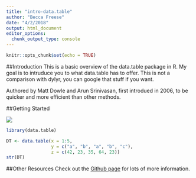 ```yaml
---
title: "intro-data.table"
author: "Becca Freese"
date: "4/2/2018"
output: html_document
editor_options: 
  chunk_output_type: console
---
```


```r
knitr::opts_chunk$set(echo = TRUE)
```


##Introduction
This is a basic overview of the data.table package in R. My goal is to intruduce you to what data.table has to offer. This is not a comparison with dylyr, you can google that stuff if you want.

Authored by Matt Dowle and Arun Srinivasan, first introdued in 2006, to be quicker and more efficient than other methods.

##Getting Started

![](images/structure.png)

```r
library(data.table)

DT <- data.table(x = 1:5,
                 y = c("a", "b", "a", "b", "c"),
                 z = c(42, 23, 35, 64, 23))
str(DT)
```


##Other Resources
Check out the [Github page](https://github.com/Rdatatable/data.table/wiki) for lots of more information.


